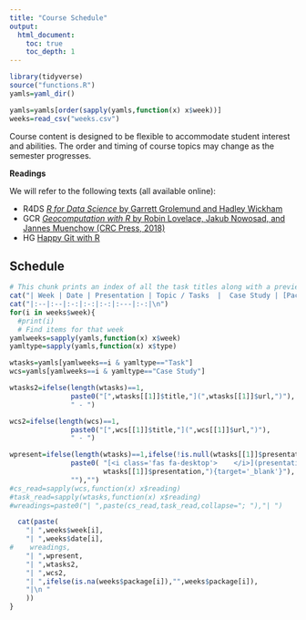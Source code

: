 ```yaml
---
title: "Course Schedule"
output:
  html_document:
    toc: true
    toc_depth: 1
---
```


```r
library(tidyverse)
source("functions.R")
yamls=yaml_dir()

yamls=yamls[order(sapply(yamls,function(x) x$week))]
weeks=read_csv("weeks.csv")
```

Course content is designed to be flexible to accommodate student interest and abilities.  The order and timing of course topics may change as the semester progresses.  

**Readings**

We will refer to the following texts (all available online):

* R4DS [_R for Data Science_ by Garrett Grolemund and Hadley Wickham](http://r4ds.had.co.nz)
* GCR  [_Geocomputation with R_ by Robin Lovelace, Jakub Nowosad, and Jannes Muenchow (CRC Press, 2018)](https://geocompr.robinlovelace.net/)
* HG [Happy Git with R](https://happygitwithr.com/)


## Schedule

```r
# This chunk prints an index of all the task titles along with a preview of the sub-tasks 
cat("| Week | Date | Presentation | Topic / Tasks  |  Case Study | [Package Present](PackageIntro.html) |\n")
cat("|:--|:--|:-:|:-:|:-:|:---|:-:|\n") 
for(i in weeks$week){
  #print(i)
  # Find items for that week
yamlweeks=sapply(yamls,function(x) x$week)
yamltype=sapply(yamls,function(x) x$type)

wtasks=yamls[yamlweeks==i & yamltype=="Task"]
wcs=yamls[yamlweeks==i & yamltype=="Case Study"]

wtasks2=ifelse(length(wtasks)==1, 
               paste0("[",wtasks[[1]]$title,"](",wtasks[[1]]$url,")"), 
               " - ")

wcs2=ifelse(length(wcs)==1, 
               paste0("[",wcs[[1]]$title,"](",wcs[[1]]$url,")"), 
               " - ")

wpresent=ifelse(length(wtasks)==1,ifelse(!is.null(wtasks[[1]]$presentation), 
               paste0( "[<i class='fas fa-desktop'>    </i>](presentations/",
                       wtasks[[1]]$presentation,"){target='_blank'}"), 
               ""),"")
#cs_read=sapply(wcs,function(x) x$reading)
#task_read=sapply(wtasks,function(x) x$reading)
#wreadings=paste0("| ",paste(cs_read,task_read,collapse="; "),"| ")

  cat(paste(
    "| ",weeks$week[i],
    "| ",weeks$date[i],
#    wreadings,
    "| ",wpresent,
    "| ",wtasks2,
    "| ",wcs2,
    "| ",ifelse(is.na(weeks$package[i]),"",weeks$package[i]),
    "|\n "
    ))
}
```
